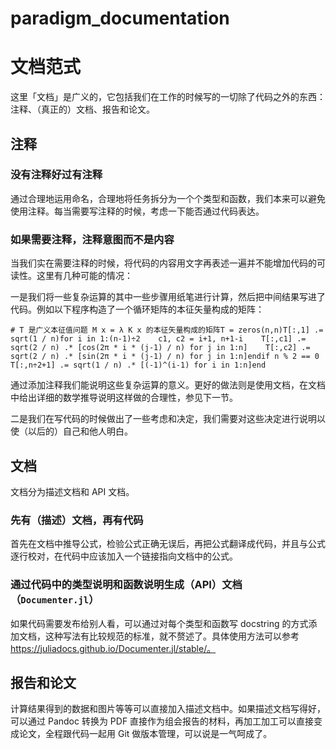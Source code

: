 # paradigm_documentation

# 文档范式

这里「文档」是广义的，它包括我们在工作的时候写的一切除了代码之外的东西：注释、（真正的）文档、报告和论文。

## 注释

### 没有注释好过有注释

通过合理地运用命名，合理地将任务拆分为一个个类型和函数，我们本来可以避免使用注释。每当需要写注释的时候，考虑一下能否通过代码表达。

### 如果需要注释，注释意图而不是内容

当我们实在需要注释的时候，将代码的内容用文字再表述一遍并不能增加代码的可读性。这里有几种可能的情况：

一是我们将一些复杂运算的其中一些步骤用纸笔进行计算，然后把中间结果写进了代码。例如以下程序构造了一个循环矩阵的本征矢量构成的矩阵：

```
# T 是广义本征值问题 M x = λ K x 的本征矢量构成的矩阵T = zeros(n,n)T[:,1] .= sqrt(1 / n)for i in 1:(n-1)÷2    c1, c2 = i+1, n+1-i    T[:,c1] .= sqrt(2 / n) .* [cos(2π * i * (j-1) / n) for j in 1:n]    T[:,c2] .= sqrt(2 / n) .* [sin(2π * i * (j-1) / n) for j in 1:n]endif n % 2 == 0    T[:,n÷2+1] .= sqrt(1 / n) .* [(-1)^(i-1) for i in 1:n]end
```

通过添加注释我们能说明这些复杂运算的意义。更好的做法则是使用文档，在文档中给出详细的数学推导说明这样做的合理性，参见下一节。

二是我们在写代码的时候做出了一些考虑和决定，我们需要对这些决定进行说明以使（以后的）自己和他人明白。

## 文档

文档分为描述文档和 API 文档。

### 先有（描述）文档，再有代码

首先在文档中推导公式，检验公式正确无误后，再把公式翻译成代码，并且与公式逐行校对，在代码中应该加入一个链接指向文档中的公式。

### 通过代码中的类型说明和函数说明生成（API）文档（`Documenter.jl`）

如果代码需要发布给别人看，可以通过对每个类型和函数写 docstring 的方式添加文档，这种写法有比较规范的标准，就不赘述了。具体使用方法可以参考 https://juliadocs.github.io/Documenter.jl/stable/。

## 报告和论文

计算结果得到的数据和图片等等可以直接加入描述文档中。如果描述文档写得好，可以通过 Pandoc 转换为 PDF 直接作为组会报告的材料，再加工加工可以直接变成论文，全程跟代码一起用 Git 做版本管理，可以说是一气呵成了。